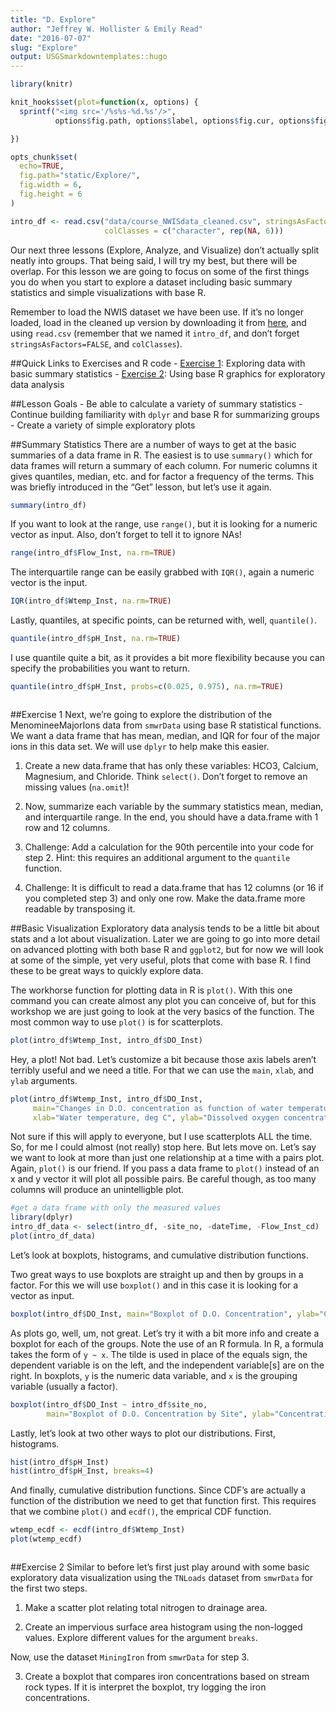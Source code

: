 ```yaml
---
title: "D. Explore"
author: "Jeffrey W. Hollister & Emily Read"
date: "2016-07-07"
slug: "Explore"
output: USGSmarkdowntemplates::hugo
---
```


```r
library(knitr)

knit_hooks$set(plot=function(x, options) {
  sprintf("<img src='/%s%s-%d.%s'/>", 
          options$fig.path, options$label, options$fig.cur, options$fig.ext)

})

opts_chunk$set(
  echo=TRUE,
  fig.path="static/Explore/",
  fig.width = 6,
  fig.height = 6
)
```

```r
intro_df <- read.csv("data/course_NWISdata_cleaned.csv", stringsAsFactors = FALSE, 
                     colClasses = c("character", rep(NA, 6)))
```

Our next three lessons (Explore, Analyze, and Visualize) don't actually split neatly into groups.  That being said, I will try my best, but there will be overlap.  For this lesson we are going to focus on some of the first things you do when you start to explore a dataset including basic summary statistics and simple visualizations with base R.

Remember to load the NWIS dataset we have been use. If it's no longer loaded, load in the cleaned up version by downloading it from [here](http://dev-owi.usgs.gov-website.s3-website-us-west-2.amazonaws.com/R/intro-curriculum/Data/), and using `read.csv` (remember that we named it `intro_df`, and don't forget `stringsAsFactors=FALSE`, and `colClasses`).

##Quick Links to Exercises and R code
- [Exercise 1](#exercise-1): Exploring data with basic summary statistics
- [Exercise 2](#exercise-2): Using base R graphics for exploratory data analysis 

##Lesson Goals
- Be able to calculate a variety of summary statistics
- Continue building familiarity with `dplyr` and base R for summarizing groups
- Create a variety of simple exploratory plots

##Summary Statistics
There are a number of ways to get at the basic summaries of a data frame in R.  The easiest is to use `summary()` which for data frames will return a summary of each column.  For numeric columns it gives quantiles, median, etc. and for factor a frequency of the terms.  This was briefly introduced in the "Get" lesson, but let's use it again. 

```r
summary(intro_df)
```

If you want to look at the range, use `range()`, but it is looking for a numeric vector as input. Also, don't forget to tell it to ignore NAs!

```r
range(intro_df$Flow_Inst, na.rm=TRUE)
```

The interquartile range can be easily grabbed with `IQR()`, again a numeric vector is the input.

```r
IQR(intro_df$Wtemp_Inst, na.rm=TRUE)
```

Lastly, quantiles, at specific points, can be returned with, well, `quantile()`.

```r
quantile(intro_df$pH_Inst, na.rm=TRUE)
```

I use quantile quite a bit, as it provides a bit more flexibility because you can specify the probabilities you want to return.

```r
quantile(intro_df$pH_Inst, probs=c(0.025, 0.975), na.rm=TRUE)
```

```r
```

##Exercise 1
Next, we're going to explore the distribution of the MenomineeMajorIons data from `smwrData` using base R statistical functions. We want a data frame that has mean, median, and IQR for four of the major ions in this data set. We will use `dplyr` to help make this easier. 

1. Create a new data.frame that has only these variables: HCO3, Calcium, Magnesium, and Chloride. Think `select()`. Don't forget to remove an missing values (`na.omit`)!

2. Now, summarize each variable by the summary statistics mean, median, and interquartile range. In the end, you should have a data.frame with 1 row and 12 columns. 

3. Challenge: Add a calculation for the 90th percentile into your code for step 2. Hint: this requires an additional argument to the `quantile` function.

4. Challenge: It is difficult to read a data.frame that has 12 columns (or 16 if you completed step 3) and only one row. Make the data.frame more readable by transposing it. 


##Basic Visualization
Exploratory data analysis tends to be a little bit about stats and a lot about visualization.  Later we are going to go into more detail on advanced plotting with both base R and `ggplot2`, but for now we will look at some of the simple, yet very useful, plots that come with base R. I find these to be great ways to quickly explore data.  

The workhorse function for plotting data in R is `plot()`.  With this one command you can create almost any plot you can conceive of, but for this workshop we are just going to look at the very basics of the function. The most common way to use `plot()` is for scatterplots.  

```r
plot(intro_df$Wtemp_Inst, intro_df$DO_Inst)
```

Hey, a plot! Not bad. Let's customize a bit because those axis labels aren't terribly useful and we need a title. For that we can use the `main`, `xlab`, and `ylab` arguments.

```r
plot(intro_df$Wtemp_Inst, intro_df$DO_Inst,
     main="Changes in D.O. concentration as function of water temperature",
     xlab="Water temperature, deg C", ylab="Dissolved oxygen concentration, mg/L")
```

Not sure if this will apply to everyone, but I use scatterplots ALL the time.  So, for me I could almost (not really) stop here. But lets move on. Let's say we want to look at more than just one relationship at a time with a pairs plot.  Again, `plot()` is our friend. If you pass a data frame to `plot()` instead of an x and y vector it will plot all possible pairs. Be careful though, as too many columns will produce an unintelligble plot. 

```r
#get a data frame with only the measured values
library(dplyr)
intro_df_data <- select(intro_df, -site_no, -dateTime, -Flow_Inst_cd)
plot(intro_df_data)
```

Let's look at boxplots, histograms, and cumulative distribution functions.

Two great ways to use boxplots are straight up and then by groups in a factor. For this we will use `boxplot()` and in this case it is looking for a vector as input. 

```r
boxplot(intro_df$DO_Inst, main="Boxplot of D.O. Concentration", ylab="Concentration")
```

As plots go, well, um, not great.  Let's try it with a bit more info and create a boxplot for each of the groups. Note the use of an R formula. In R, a formula takes the form of `y ~ x`.  The tilde is used in place of the equals sign, the dependent variable is on the left, and the independent variable[s] are on the right. In boxplots, `y` is the numeric data variable, and `x` is the grouping variable (usually a factor).

```r
boxplot(intro_df$DO_Inst ~ intro_df$site_no, 
        main="Boxplot of D.O. Concentration by Site", ylab="Concentration")
```

Lastly, let's look at two other ways to plot our distributions.  First, histograms.

```r
hist(intro_df$pH_Inst)
hist(intro_df$pH_Inst, breaks=4)
```

And finally, cumulative distribution functions.  Since CDF's are actually a function of the distribution we need to get that function first.  This requires that we combine `plot()` and `ecdf()`, the emprical CDF function.

```r
wtemp_ecdf <- ecdf(intro_df$Wtemp_Inst)
plot(wtemp_ecdf)
```

```r
```

##Exercise 2
Similar to before let's first just play around with some basic exploratory data visualization using the `TNLoads` dataset from `smwrData` for the first two steps.

1. Make a scatter plot relating total nitrogen to drainage area. 

2. Create an impervious surface area histogram using the non-logged values. Explore different values for the argument `breaks`. 

Now, use the dataset `MiningIron` from `smwrData` for step 3. 

3. Create a boxplot that compares iron concentrations based on stream rock types. If it is interpret the boxplot, try logging the iron concentrations.

